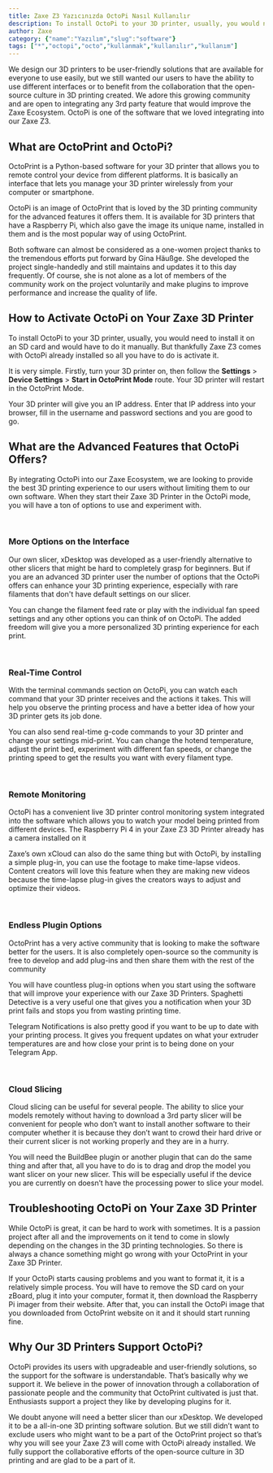 ```yaml
---
title: Zaxe Z3 Yazıcınızda OctoPi Nasıl Kullanılır
description: To install OctoPi to your 3D printer, usually, you would need to install it on an SD card and would have to do it manually.
author: Zaxe
category: {"name":"Yazılım","slug":"software"}
tags: ["*","octopi","octo","kullanmak","kullanılır","kullanım"]
---
```


<Aligned>
We design our 3D printers to be user-friendly solutions that are available for everyone to use easily, but we still wanted our users to have the ability to use different interfaces or to benefit from the collaboration that the open-source culture in 3D printing created. We adore this growing community and are open to integrating any 3rd party feature that would improve the Zaxe Ecosystem. OctoPi is one of the software that we loved integrating into our Zaxe Z3. 

## What are OctoPrint and OctoPi?

OctoPrint is a Python-based software for your 3D printer that allows you to remote control your device from different platforms. It is basically an interface that lets you manage your 3D printer wirelessly from your computer or smartphone.

OctoPi is an image of OctoPrint that is loved by the 3D printing community for the advanced features it offers them. It is available for 3D printers that have a Raspberry Pi, which also gave the image its unique name, installed in them and is the most popular way of using OctoPrint.

Both software can almost be considered as a one-women project thanks to the tremendous efforts put forward by Gina Häußge. She developed the project single-handedly and still maintains and updates it to this day frequently. Of course, she is not alone as a lot of members of the community work on the project voluntarily and make plugins to improve performance and increase the quality of life. 

## How to Activate OctoPi on Your Zaxe 3D Printer

To install OctoPi to your 3D printer, usually, you would need to install it on an SD card and would have to do it manually. But thankfully Zaxe Z3 comes with OctoPi already installed so all you have to do is activate it. 

It is very simple. Firstly, turn your 3D printer on, then follow the **Settings** > **Device Settings** > **Start in OctoPrint Mode** route. Your 3D printer will restart in the OctoPrint Mode. 

Your 3D printer will give you an IP address. Enter that IP address into your browser, fill in the username and password sections and you are good to go. 

## What are the Advanced Features that OctoPi Offers?

By integrating OctoPi into our Zaxe Ecosystem, we are looking to provide the best 3D printing experience to our users without limiting them to our own software. When they start their Zaxe 3D Printer in the OctoPi mode, you will have a ton of options to use and experiment with. 

<br/>

### More Options on the Interface

Our own slicer, xDesktop was developed as a user-friendly alternative to other slicers that might be hard to completely grasp for beginners. But if you are an advanced 3D printer user the number of options that the OctoPi offers can enhance your 3D printing experience, especially with rare filaments that don't have default settings on our slicer. 

You can change the filament feed rate or play with the individual fan speed settings and any other options you can think of on OctoPi. The added freedom will give you a more personalized 3D printing experience for each print.

<br/>

### Real-Time Control

With the terminal commands section on OctoPi, you can watch each command that your 3D printer receives and the actions it takes. This will help you observe the printing process and have a better idea of how your 3D printer gets its job done. 

You can also send real-time g-code commands to your 3D printer and change your settings mid-print. You can change the hotend temperature, adjust the print bed, experiment with different fan speeds, or change the printing speed to get the results you want with every filament type. 

<br/>

### Remote Monitoring 

OctoPi has a convenient live 3D printer control monitoring system integrated into the software which allows you to watch your model being printed from different devices. The Raspberry Pi 4 in your Zaxe Z3 3D Printer already has a camera installed on it

Zaxe’s own xCloud can also do the same thing but with OctoPi, by installing a simple plug-in, you can use the footage to make time-lapse videos. Content creators will love this feature when they are making new videos because the time-lapse plug-in gives the creators ways to adjust and optimize their videos. 

<br/>

### Endless Plugin Options

OctoPrint has a very active community that is looking to make the software better for the users. It is also completely open-source so the community is free to develop and add plug-ins and then share them with the rest of the community 

You will have countless plug-in options when you start using the software that will improve your experience with our Zaxe 3D Printers. Spaghetti Detective is a very useful one that gives you a notification when your 3D print fails and stops you from wasting printing time. 

Telegram Notifications is also pretty good if you want to be up to date with your printing process. It gives you frequent updates on what your extruder temperatures are and how close your print is to being done on your Telegram App.

<br/>

### Cloud Slicing

Cloud slicing can be useful for several people. The ability to slice your models remotely without having to download a 3rd party slicer will be convenient for people who don’t want to install another software to their computer whether it is because they don’t want to crowd their hard drive or their current slicer is not working properly and they are in a hurry. 

You will need the BuildBee plugin or another plugin that can do the same thing and after that, all you have to do is to drag and drop the model you want slicer on your new slicer. This will be especially useful if the device you are currently on doesn’t have the processing power to slice your model. 

## Troubleshooting OctoPi on Your Zaxe 3D Printer

While OctoPi is great, it can be hard to work with sometimes. It is a passion project after all and the improvements on it tend to come in slowly depending on the changes in the 3D printing technologies. So there is always a chance something might go wrong with your OctoPrint in your Zaxe 3D Printer. 

If your OctoPi starts causing problems and you want to format it, it is a relatively simple process. You will have to remove the SD card on your zBoard, plug it into your computer, format it, then download the Raspberry Pi imager from their website. After that, you can install the OctoPi image that you downloaded from OctoPrint website on it and it should start running fine.   

## Why Our 3D Printers Support OctoPi?

OctoPi provides its users with upgradeable and user-friendly solutions, so the support for the software is understandable. That’s basically why we support it. We believe in the power of innovation through a collaboration of passionate people and the community that OctoPrint cultivated is just that. Enthusiasts support a project they like by developing plugins for it.

We doubt anyone will need a better slicer than our xDesktop. We developed it to be a all-in-one 3D printing software solution. But we still didn’t want to exclude users who might want to be a part of the OctoPrint project so that’s why you will see your Zaxe Z3 will come with OctoPi already installed. We fully support the collaborative efforts of the open-source culture in 3D printing and are glad to be a part of it.
</Aligned>